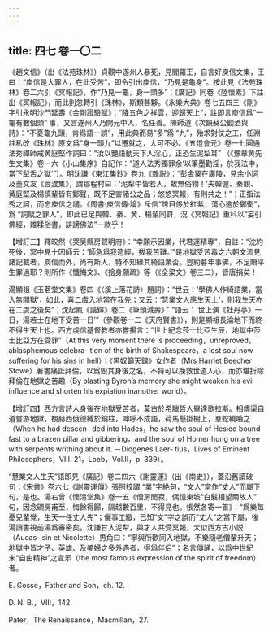 ```yaml
---
---
---
```

title: 四七 卷一〇二
---




《趙文信》（出《法苑珠林》）貞觀中遂州人暴死，見閻羅王，自言好庾信文集，王曰：“庾信是大罪人，在此受苦”，即令引出庾信，“乃見是龜身”。按此見《法苑珠林》卷二六引《冥報記》，作“乃見一龜，身一頭多”；《廣記》同卷《陸懷素》下註出《冥報記》，而此則忽轉引《珠林》，斯類甚夥。《永樂大典》卷七五四三《剛》字引永明沙門延壽《金剛證驗賦》：“降五色之祥雲，迎歸天上”，註即言庾信爲“一龜有數個頭” 事，又言遂州人乃開元中人，名任善。陳師道《次韻蘇公勸酒與詩》：“不憂龜九頭，肯爲語一誤”，用此典而易“多”爲 “九”，殆求對仗之工，任淵註私改《珠林》原文爲“身一頭九”以遷就之，大可不必。《五燈會元》卷一七圓通法秀禪師戒黄庭堅作詞曰：“汝以艷語動天下人淫心，正恐生泥犁耳” （《豫章黄先生文集》卷一六《小山集序》自記作：“道人法秀獨罪余‘以筆墨勸淫，於我法中，當下犁舌之獄’”）。明沈謙《東江集鈔》卷九《雜説》：“彭金粟在廣陵，見余小詞及董文友《蓉渡集》，謂鄒程村曰：‘泥犁中皆若人，故無俗物！’夫韓偓、秦觀、黄庭堅及楊慎輩皆有鄭聲，既不足害諸公之品；悠悠冥報，有則共之！”；正指法秀之訶，而忘庾信之譴。《周書·庾信傳·論》斥信“誇目侈於紅紫，蕩心逾於鄭衛”，爲 “詞賦之罪人”，即此已足與韓、秦、黄、楊輩同罸，況《冥報記》重科以“妄引佛經，雜糅俗書，誹謗佛法”一款乎！

【增訂三】釋皎然《哭吴縣房聲明府》：“幸願示因業，代君運精專”，自註：“沈約死後，冥中見十因師云：‘師急爲我造經，拔我苦難。’”是地獄受苦毒之六朝文流見諸記載者，庾信而外，尚有斯人，特不知緣其綺語業否。豈約暮年事佛，不足贖平生罪過耶？則所作《懺悔文》、《捨身願疏》等（《全梁文》卷三二），皆唐捐矣！

湯顯祖《玉茗堂文集》卷四《〈溪上落花詩〉題詞》：“世云：‘學佛人作綺語業，當入無間獄’，如此，喜二虞入地當在我先；又云：‘慧業文人應生天上’，則我生天亦在二虞之後矣”；沈起鳳《諧鐸》卷二《筆頭減壽》：“語云：‘世上演《牡丹亭》一日，湯若士在地下受苦一日’”（參觀卷一二《天府賢書》），則是顯祖長淪地下而終不得生天上也。西方虔信基督教者亦嘗揚言：“世上紀念莎士比亞生辰，地獄中莎士比亞方在受罪”（At this very moment there is proceeding，unreproved，ablasphemous celebra- tion of the birth of Shakespeare，a lost soul now suffering for his sins in hell）；《黑奴籲天録》女作者（Mrs Harriet Beecher Stowe）著書痛詆拜倫，以爲毁其身後之名，不特可以挽救世道人心，而亦堪折除拜倫在地獄之苦趣（By blasting Byron’s memory she might weaken his evil influence and shorten his expiation inanother world）。

【增訂四】西方言詩人身後在地獄受苦者，莫古於希臘哲人畢達歌拉斯。相傳渠自道嘗游地獄，覩赫西俄德縛於銅柱，呻呼不成語，荷馬懸掛樹上，羣蛇繞嚙之（When he had descen- ded into Hades，he saw the soul of Hesiod bound fast to a brazen pillar and gibbering，and the soul of Homer hung on a tree with serpents writhing about it. －Diogenes Laer- tius，Lives of Eminent Philosophers，VIII. 21，Loeb，Vol.II，p. 339）。

“慧業文人生天”語即見《廣記》卷二四六《謝靈運》（出《南史》），蓋沿舊讀破句；《宋書》卷六七《謝靈運傳》張照校謂 “業”字絶句，“文人”當作“丈人”而屬下句，是也。湯右曾《懷清堂集》卷一五《僧房閒寂，偶憶東坡“白髮相望兩故人” 句，因念磵房甫至，悔餘得歸，隔越數百里，不得見也。悵然各寄一首》：“爲樂每憂兒輩覺，生天一任丈人先”；儷事工緻，已知“文”字之誤而“丈人”之當下屬，後湯讀書視前湯爲審密矣。沈謙甘入泥犁，與才人共受冥報，大似西方古小説（Aucas- sin et Nicolette）男角曰：“寧與所歡同入地獄，不樂隨老僧輩升天；地獄中皆才子、英雄、及美婦之多外遇者，得爲伴侣”；名言傳誦，以爲中世紀末“自由精神”之宣示（the most famous expression of the spirit of freedom）者。

E. Gosse，Father and Son，ch. 12.

D. N. B.，VIII，142.

Pater，The Renaissance，Macmillan，27.